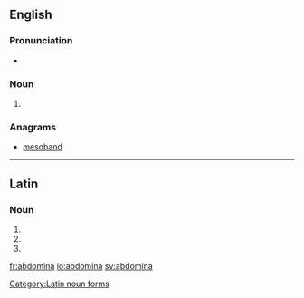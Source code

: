 ==English==

===Pronunciation===
* {{a|US}} {{IPA|/æb.ˈdɑm.ə.nə/}}

===Noun===
{{head|en|plural}}

# {{plural of|abdomen|lang=en}}

===Anagrams===
* [[mesoband#English|mesoband]]

----

==Latin==

===Noun===
{{head|la}} {{g|n}}

# {{inflection of|abdōmen||nom|p|lang=la}}
# {{inflection of|abdōmen||acc|p|lang=la}}
# {{inflection of|abdōmen||voc|p|lang=la}}

[[Category:Latin noun forms]]

[[fr:abdomina]]
[[io:abdomina]]
[[sv:abdomina]]